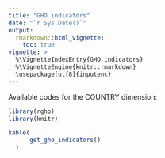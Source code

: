 ```yaml
---
title: "GHO indicators"
date: "`r Sys.Date()`"
output:
  rmarkdown::html_vignette:
    toc: true
vignette: >
  %\VignetteIndexEntry{GHO indicators}
  %\VignetteEngine{knitr::rmarkdown}
  \usepackage[utf8]{inputenc}
---
```


Available codes for the COUNTRY dimension:

```r
library(rgho)
library(knitr)
```

```r
kable(
      get_gho_indicators()
  )
```
